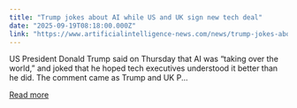 ```yaml
---
title: "Trump jokes about AI while US and UK sign new tech deal"
date: "2025-09-19T08:18:00.000Z"
link: "https://www.artificialintelligence-news.com/news/trump-jokes-about-ai-while-us-and-uk-sign-new-tech-deal/"
---
```


US President Donald Trump said on Thursday that AI was &#8220;taking over the world,&#8221; and joked that he hoped tech executives understood it better than he did. The comment came as Trump and UK P...

[Read more](https://www.artificialintelligence-news.com/news/trump-jokes-about-ai-while-us-and-uk-sign-new-tech-deal/)

